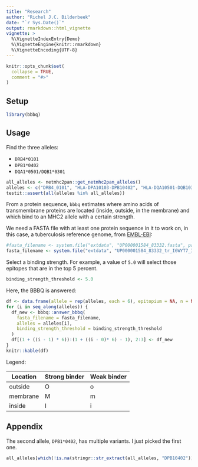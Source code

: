 ```yaml
---
title: "Research"
author: "Richel J.C. Bilderbeek"
date: "`r Sys.Date()`"
output: rmarkdown::html_vignette
vignette: >
  %\VignetteIndexEntry{Demo}
  %\VignetteEngine{knitr::rmarkdown}
  %\VignetteEncoding{UTF-8}
---
```


```r
knitr::opts_chunk$set(
  collapse = TRUE,
  comment = "#>"
)
```

## Setup

```r
library(bbbq)
```

## Usage

Find the three alleles:

 * `DRB4*0101` 
 * `DPB1*0402`
 * `DQA1*0501/DQB1*0301`

```r
all_alleles <- netmhc2pan::get_netmhc2pan_alleles()
alleles <- c("DRB4_0101", "HLA-DPA10103-DPB10402", "HLA-DQA10501-DQB10301")
testit::assert(all(alleles %in% all_alleles))
```



From a protein sequence, `bbbq` estimates where amino acids of transmembrane proteins 
are located (inside, outside, in the membrane) and which bind to an MHC2
allele with a certain strength.

We need a FASTA file with at least one protein sequence in it to work on,
in this case, a tuberculosis reference genome, from [EMBL-EBI](https://www.ebi.ac.uk/reference_proteomes):

```r
#fasta_filename <- system.file("extdata", "UP000001584_83332.fasta", package = "bbbq")
fasta_filename <- system.file("extdata", "UP000001584_83332_tr_I6WYT7_I6WYT7_MYCTU.fasta", package = "bbbq")
```


Select a binding strength. For example, a value of `5.0` will select
those epitopes that are in the top 5 percent.

```r
binding_strength_threshold <- 5.0
```

Here, the BBBQ is answered:

```r
df <- data.frame(allele = rep(alleles, each = 6), epitopium = NA, n = NA) 
for (i in seq_along(alleles)) {
  df_new <- bbbq::answer_bbbq(
    fasta_filename = fasta_filename,
    alleles = alleles[i],
    binding_strength_threshold = binding_strength_threshold
  )
  df[(1 + ((i - 1) * 6)):(1 + ((i - 0)* 6) - 1), 2:3] <- df_new
}
knitr::kable(df)
```



Legend:

Location|Strong binder|Weak binder
---|---|---
outside|O|o
membrane|M|m
inside|I|i

## Appendix

The second allele, `DPB1*0402`, has multiple variants. I just picked the first one.

```r
all_alleles[which(!is.na(stringr::str_extract(all_alleles, "DPB10402")))]
```

